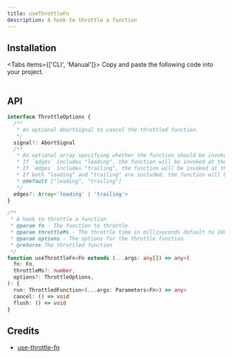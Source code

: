 ```yaml
---
title: useThrottleFn
description: A hook to throttle a function
---
```



<Demo01 />

## Installation

<Tabs items={['CLI', 'Manual']}>
  <Tab>
    <InstallCLI value='use-throttle-fn' />
  </Tab>
  <Tab>
    Copy and paste the following code into your project.
    <RegistrySourceCode value='use-latest' />
    <br />
    <RegistrySourceCode value='use-unmount' />
    <br />
    <RegistrySourceCode value='use-throttle-fn' />
  </Tab>
</Tabs>

## API

```ts
interface ThrottleOptions {
  /**
   * An optional AbortSignal to cancel the throttled function.
   */
  signal?: AbortSignal
  /**
   * An optional array specifying whether the function should be invoked on the leading edge, trailing edge, or both.
   * If `edges` includes "leading", the function will be invoked at the start of the delay period.
   * If `edges` includes "trailing", the function will be invoked at the end of the delay period.
   * If both "leading" and "trailing" are included, the function will be invoked at both the start and end of the delay period.
   * @default ["leading", "trailing"]
   */
  edges?: Array<'leading' | 'trailing'>
}

/**
 * A hook to throttle a function
 * @param fn - The function to throttle
 * @param throttleMs - The throttle time in milliseconds default to 1000
 * @param options - The options for the throttle function
 * @returns The throttled function
 */
function useThrottleFn<Fn extends (...args: any[]) => any>(
  fn: Fn,
  throttleMs?: number,
  options?: ThrottleOptions,
): {
  run: ThrottledFunction<(...args: Parameters<Fn>) => any>
  cancel: () => void
  flush: () => void
}
```

## Credits

- [use-throttle-fn](https://ahooks.js.org/hooks/use-throttle-fn)
